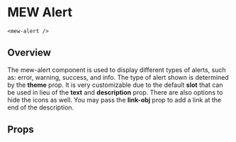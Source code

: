 
# MEW Alert
`<mew-alert />`

## Overview

The mew-alert component is used to display different types of alerts, such as: error, warning, success, and info. The type of alert shown is determined by the **theme** prop. It is very customizable 
due to the default **slot** that can be used in lieu of the **text** and **description** prop. There are also options to hide the icons as well. You may pass the **link-obj** prop to add a link
at the end of the description.

## Props
<Props of={MewAlert} />
<Preview><Story id="mewalert--mew-alert" /></Preview>


